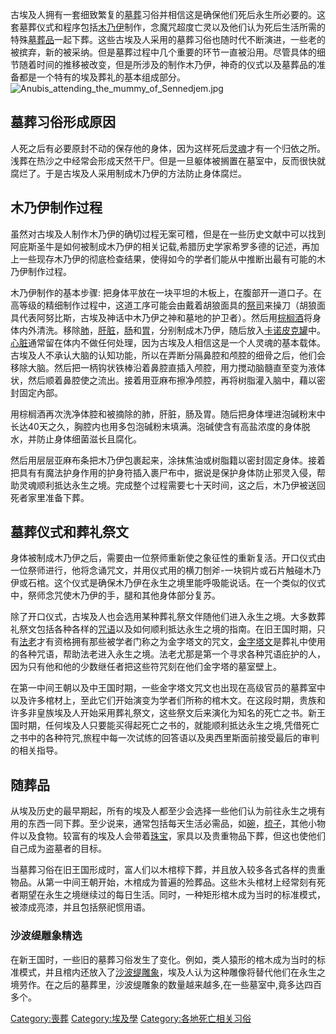 {{unreferenced|time=2010-04-26T03:36:54+00:00}}
古埃及人拥有一套细致繁复的[[墓葬|墓葬]]习俗并相信这是确保他们死后永生所必要的。这套墓葬仪式和程序包括[[木乃伊|木乃伊]]制作，念魔咒超度亡灵以及他们认为死后生活所需的特殊[[墓葬品|墓葬品]]一起下葬。这些古埃及人采用的墓葬习俗也随时代不断演进，一些老的被摈弃，新的被采纳。但是墓葬过程中几个重要的环节一直被沿用。尽管具体的细节随着时间的推移被改变，但是所涉及的制作木乃伊，神奇的仪式以及墓葬品的准备都是一个特有的埃及葬礼的基本组成部分。
[[File:Anubis_attending_the_mummy_of_Sennedjem.jpg|thumb]]

==墓葬习俗形成原因==
人死之后有必要原封不动的保存他的身体，因为这样死后[[灵魂|灵魂]]才有一个归依之所。浅葬在热沙之中经常会形成天然干尸。但是一旦躯体被搁置在墓室中，反而很快就腐烂了。于是古埃及人采用制成木乃伊的方法防止身体腐烂。

==木乃伊制作过程==
虽然对古埃及人制作木乃伊的确切过程无案可稽，但是在一些历史文献中可以找到阿庇斯圣牛是如何被制成木乃伊的相关记载,希腊历史学家希罗多德的记述，再加上一些现存木乃伊的彻底检查结果，使得如今的学者们能从中推断出最有可能的木乃伊制作过程。

木乃伊制作的基本步骤: 把身体平放在一块平坦的木板上，在腹部开一道口子。在高等级的精细制作过程中，这道工序可能会由戴着胡狼面具的[[祭司|祭司]]来操刀（胡狼面具代表阿努比斯，古埃及神话中木乃伊之神和墓地的护卫者）。然后用[[棕榈酒|棕榈酒]]将身体内外清洗。移除[[肺|肺]]，[[肝脏|肝脏]]，[[肠|肠]]和[[胃|胃]]，分别制成木乃伊，随后放入[[卡诺皮克罐|卡诺皮克罐]]中。[[心脏|心脏]]通常留在体内不做任何处理，因为古埃及人相信这是一个人灵魂的基本载体。古埃及人不承认大脑的认知功能，所以在弄断分隔鼻腔和颅腔的细骨之后，他们会移除大脑。然后把一柄钩状铁棒沿着鼻腔直插入颅腔，用力搅动脑髓直至变为液体状，然后顺着鼻腔使之流出。接着用亚麻布擦净颅腔，再将树脂灌入脑中，藉以密封固定內部。

用棕榈酒再次洗净体腔和被摘除的肺，肝脏，肠及胃。随后把身体埋进泡碱粉末中长达40天之久，胸腔内也用多包泡碱粉末填满。泡碱使含有高盐浓度的身体脱水，并防止身体细菌滋长且腐化。

然后用层层亚麻布条把木乃伊包裹起来，涂抹焦油或树脂籍以密封固定身体。接着把具有有魔法护身作用的护身符插入裹尸布中，据说是保护身体防止邪灵入侵，帮助灵魂顺利抵达永生之境。完成整个过程需要七十天时间，这之后，木乃伊被送回死者家里准备下葬。

==墓葬仪式和葬礼祭文==
身体被制成木乃伊之后，需要由一位祭师重新使之象征性的重新复活。开口仪式由一位祭师进行，他将念诵咒文，并用仪式用的横刀刨斧-一块铜片或石片触碰木乃伊或石棺。这个仪式是确保木乃伊在永生之境里能呼吸能说话。在一个类似的仪式中，祭师念咒使木乃伊的手，腿和其他身体部分复苏。

除了开口仪式，古埃及人也会选用某种葬礼祭文伴随他们进入永生之境。大多数葬礼祭文包括各种各样的[[咒语|咒语]]以及如何顺利抵达永生之境的指南。在旧王国时期，只有[[法老|法老]]才有资格拥有那些被学者门称之为金字塔文的咒文，[[金字塔文|金字塔文]]是葬礼中使用的各种咒语，帮助法老进入永生之境。法老尤那是第一个寻求各种咒语庇护的人，因为只有他和他的少数继任者把这些符咒刻在他们金字塔的墓室壁上。

在第一中间王朝以及中王国时期，一些金字塔文咒文也出现在高级官员的墓葬室中以及许多棺材上，至此它们开始演变为学者们所称的棺木文。在这段时期，贵族和许多非皇族埃及人开始采用葬礼祭文，这些祭文后来演化为知名的死亡之书。新王国时期，任何埃及人只要能买得起死亡之书的，就能顺利抵达永生之境,凭借死亡之书中的各种符咒,旅程中每一次试练的回答语以及奥西里斯面前接受最后的审判的相关指导。

==随葬品==
从埃及历史的最早期起，所有的埃及人都至少会选择一些他们认为前往永生之境有用的东西一同下葬。至少说来，通常包括每天生活必需品，如[[碗|碗]]，[[梳子|梳子]]，其他小物件以及食物。较富有的埃及人会带着[[珠宝|珠宝]]，家具以及贵重物品下葬，但这也使他们自己成为盗墓者的目标。

当墓葬习俗在旧王国形成时，富人们以木棺椁下葬，并且放入较多各式各样的贵重物品。从第一中间王朝开始，木棺成为普遍的殓葬品。这些木头棺材上经常刻有死者期望在永生之境继续过的每日生活。同时，一种矩形棺木成为当时的标准模式，被漆成亮漆，并且包括祭祀惯用语。

===沙波缇雕象精选===
在新王国时，一些旧的墓葬习俗发生了变化。例如，类人猿形的棺木成为当时的标准模式，并且棺内还放入了[[沙波缇雕象|沙波缇雕象]]，埃及人认为这种雕像将替代他们在永生之境劳作。在之后的墓葬里，沙波缇雕象的数量越来越多,在一些墓室中,竟多达四百多个。

[[Category:喪葬|Category:喪葬]]
[[Category:埃及學|Category:埃及學]]
[[Category:各地死亡相关习俗|Category:各地死亡相关习俗]]